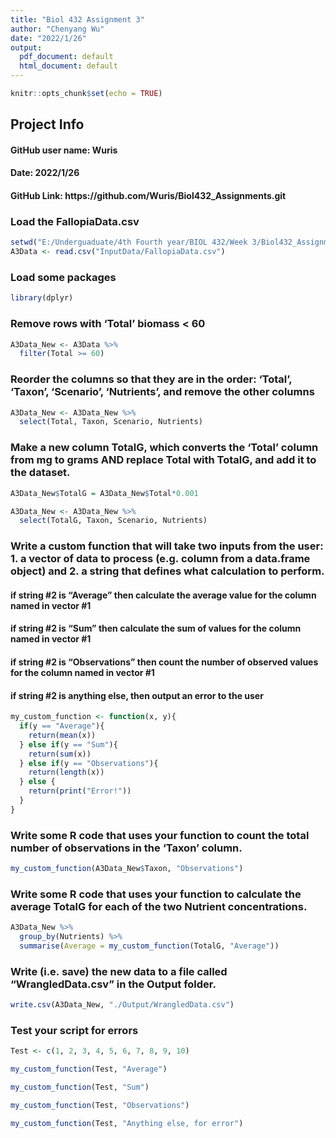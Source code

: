 ```yaml
---
title: "Biol 432 Assignment 3"
author: "Chenyang Wu"
date: "2022/1/26"
output:
  pdf_document: default
  html_document: default
---
```


```r
knitr::opts_chunk$set(echo = TRUE)
```

## Project Info
#### **GitHub user name**: Wuris
#### **Date**: 2022/1/26
#### **GitHub Link**: https://github.com/Wuris/Biol432_Assignments.git

### Load the FallopiaData.csv
```r
setwd("E:/Underguaduate/4th Fourth year/BIOL 432/Week 3/Biol432_Assignment3")
A3Data <- read.csv("InputData/FallopiaData.csv")
```

### Load some packages
```r
library(dplyr)
```

### Remove rows with ‘Total’ biomass < 60
```r
A3Data_New <- A3Data %>%
  filter(Total >= 60)
```

### Reorder the columns so that they are in the order: ‘Total’, ‘Taxon’, ‘Scenario’, ‘Nutrients’, and remove the other columns
```r
A3Data_New <- A3Data_New %>% 
  select(Total, Taxon, Scenario, Nutrients)
```

### Make a new column TotalG, which converts the ‘Total’ column from mg to grams AND replace Total with TotalG, and add it to the dataset.
```r
A3Data_New$TotalG = A3Data_New$Total*0.001

A3Data_New <- A3Data_New %>% 
  select(TotalG, Taxon, Scenario, Nutrients)
```

### Write a custom function that will take two inputs from the user: 1. a vector of data to process (e.g. column from a data.frame object) and 2. a string that defines what calculation to perform.
#### if string #2 is "Average" then calculate the average value for the column named in vector #1
#### if string #2 is "Sum" then calculate the sum of values for the column named in vector #1
#### if string #2 is "Observations" then count the number of observed values for the column named in vector #1
#### if string #2 is anything else, then output an error to the user 
```r
my_custom_function <- function(x, y){
  if(y == "Average"){
    return(mean(x))
  } else if(y == "Sum"){
    return(sum(x))
  } else if(y == "Observations"){
    return(length(x))
  } else {
    return(print("Error!"))
  }
}
```

### Write some R code that uses your function to count the total number of observations in the 'Taxon' column.
```r
my_custom_function(A3Data_New$Taxon, "Observations")
```

### Write some R code that uses your function to calculate the average TotalG for each of the two Nutrient concentrations.
```r
A3Data_New %>% 
  group_by(Nutrients) %>% 
  summarise(Average = my_custom_function(TotalG, "Average"))
```

### Write (i.e. save) the new data to a file called "WrangledData.csv" in the Output folder. 
```r
write.csv(A3Data_New, "./Output/WrangledData.csv") 
```

### Test your script for errors
```r
Test <- c(1, 2, 3, 4, 5, 6, 7, 8, 9, 10)

my_custom_function(Test, "Average")

my_custom_function(Test, "Sum")

my_custom_function(Test, "Observations")

my_custom_function(Test, "Anything else, for error")

```

